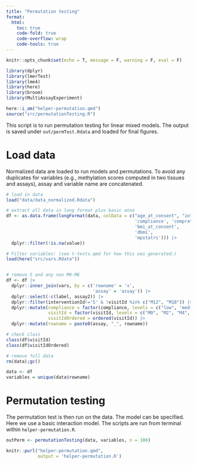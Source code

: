 ```yaml
---
title: "Permutation testing"
format:
  html:
    toc: true
    code-fold: true
    code-overflow: wrap
    code-tools: true
---
```


```r
knitr::opts_chunk$set(echo = T, message = F, warning = F, eval = F)
```


```r
library(dplyr)
library(lmerTest)
library(lme4)
library(here)
library(broom)
library(MultiAssayExperiment)

here::i_am("helper-permutation.qmd")
source("src/permutationTesting.R")
```

This script is to run permutation testing for linear mixed models. The output is saved under `out/permTest.Rdata` and loaded for final figures.

# Load data

Normalized data are loaded to run models and permutations. To avoid any duplicates for variables (e.g., methylation scores computed in two tissues and assays), assay and variable name are concatenated.

```r
# load in data
load("data/data_normalized.Rdata")

# extract all data in long format plus basic anno
df <- as.data.frame(longFormat(data, colData = c("age_at_consent", "interventionId", "subjectId", "visitId", "time",
                                                 'compliance', 'comprate', 'supplement',
                                                 'bmi_at_consent',
                                                 'dbmi',
                                                 'mpstatrs'))) |> 
  dplyr::filter(!is.na(value))

# Filter variables: (see t-tests.qmd for how this was generated:)
load(here("src/vars.Rdata"))


# remove S and any non M0-M6
df <- df |>
  dplyr::inner_join(vars, by = c('rowname' = 'x',
                                 'assay' = 'assay')) |> 
  dplyr::select(-c(label, assay2)) |> 
  dplyr::filter(interventionId!='S' & !visitId %in% c("M12", "M18")) |>
  dplyr::mutate(compliance = factor(compliance, levels = c("low", 'medium', 'high')),
                visitId = factor(visitId, levels = c("M0", "M2", "M4", "M6")),
                visitIdOrdered = ordered(visitId)) |> 
  dplyr::mutate(rowname = paste0(assay, "_", rowname))

# check class
class(df$visitId)
class(df$visitIdOrdered)

# remove full data
rm(data);gc()

data <- df
variables = unique(data$rowname)
```

# Permutation testing

The permutation test is then run on the data. The model can be specified. Here we use a basic interaction model.
The scripts are run from terminal within `helper-permutation.R`.

```r
outPerm <- permutationTesting(data, variables, n = 100)
```


```r
knitr::purl("helper-permutation.qmd",
            output = 'helper-permutation.R')
```